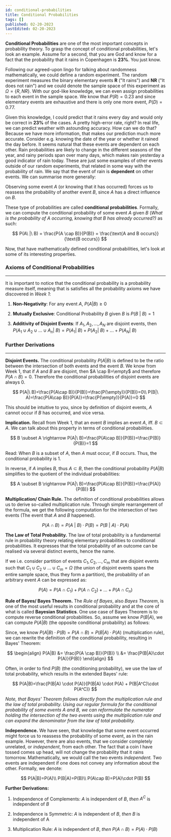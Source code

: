 ```yaml
---
id: conditional-probabilities
title: Conditional Probabilities
tags: []
published: 02-20-2023
lastEdited: 02-20-2023
---
```


**Conditional Probabilities** are one of the most important concepts in
probability theory. To grasp the concept of conditional probabilities, let's
look an example. Assume for a second, that you are God and know for a fact that
the probability that it rains in Copenhagen is **23%**. You just know.

Following our agreed-upon lingo for talking about randomness mathematically, we
could define a random experiment. The random experiment measures the binary
elementary events **R** ("It rains") and **NR** ("It does not rain") and we
could denote the sample space of this experiment as $\Omega=\{R, NR\}$. With our
god-like knowledge, we can even assign probabilities to each event in the sample
space. We know that $P(R)=0.23$ and since elementary events are exhaustive and
there is only one more event, $P(D)=0.77$.

Given this knowledge, I could predict that it rains every day and would only be
correct in **23%** of the cases. A pretty high-error rate, right? In real life,
we can predict weather with astounding accuracy. How can we do that? Because we
have more information, that makes our prediction much more accurate. Consider
e.g. knowing the date of the year or whether it rained the day before. It seems
natural that these events are dependent on each other. Rain probabilities are
likely to change in the different seasons of the year, and rainy periods span
over many days, which makes rain yesterday a good indicator of rain today. These
are just some examples of other events outside of our random experiments, that
related in some way with the probability of rain. We say that the event of rain
is **dependent** on other events. We can summarise more generally:

Observing some event $A$ (or knowing that it has occurred) forces us to reassess
the probability of another event $B$, since $A$ has a direct influence on $B$.

These type of probabilities are called **conditional probabilities**. Formally,
we can compute the conditional probability of some event $A$ given $B$ (_What is
the probability of $A$ occurring, knowing that $B$ has already occurred?)_ as
such:

$$
P(A\ |\ B) = \frac{P(A \cap B)}{P(B)} = \frac{\text{A and B occurs}}{\text{B
occurs}}
$$

Now, that have mathematically defined conditional probabilities, let's look at
some of its interesting properties.

### Axioms of Conditional Probabilities

---

It is important to notice that the conditional probability is a probability
measure itself, meaning that is satisfies all the probability axioms we have
discovered in _Week 1_:

1. **Non-Negativity**: For any event $A$, $P(A|B) \ge 0$

2. **Mutually Exclusive**: Conditional Probability $B$ given $B$ is
   $P(B\ |\ B)=1$

3. **Additivity of Disjoint Events**: If $A_1, A_2, ..., A_N$ are disjoint
   events, then
   $P(A_1 \cup A_2 \cup ... \cup A_n|\ B)=P(A_1|\ B)+P(A_2|\
   B)+...+P(A_N|\ B)$

### Further Derivations

---

**Disjoint Events.** The conditional probability $P(A|B)$ is defined to be the
ratio between the intersection of both events and the event $B$. We know from
Week 1, that if $A$ and $B$ are disjoint, then $A \cap B=\empty$ and therefore
$P(A \cap B)=0$. Therefore the conditional probabilities of disjoint events are
always $0$.

$$
P(A|\ B)=\frac{P(A\cap B)}{P(B)}=\frac{P(\empty)}{P(B)}=0\\
P(B|\ A)=\frac{P(A\cap B)}{P(A)}=\frac{P(\empty)}{P(A)}=0
$$

This should be intuitive to you, since by definition of disjoint events, $A$
cannot occur if $B$ has occurred, and vice versa.

**Implication.** Recall from Week 1, that an event $B$ implies an event $A$,
iff. $B \subset A$. We can talk about this property in terms of conditional
probabilities.

$$
B \subset A \rightarrow P(A|\ B)=\frac{P(A\cap B)}{P(B)}=\frac{P(B)}{P(B)}=1
$$

Read: When $B$ is a subset of $A$, then $A$ must occur, if $B$ occurs. Thus, the
conditional probability is $1$.

In reverse, if $A$ implies $B$, thus $A \subset B$, then the conditional
probability $P(A|B)$ simplifies to the quotient of the individual probabilities:

$$
A \subset B \rightarrow P(A|\ B)=\frac{P(A\cap B)}{P(B)}=\frac{P(A)}{P(B)}
$$

**Multiplication/ Chain Rule.** The definition of conditional probabilities
allows us to derive so-called multiplication rule. Through simple rearrangement
of the formula, we get the following computation for the intersection of two
events (The event that $A$ and $B$ happened).

$$
P(A \cap B) = P(A\ |\ B) \cdot P(B) = P(B\ |\ A) \cdot P(A)
$$

**The Law of Total Probability.** The law of total probability is a fundamental
rule in probability theory relating elementary probabilities to conditional
probabilities. It expresses that the total probability of an outcome can be
realised via several distinct events, hence the name.

If we i.e. consider partition of events $C_1, C_2, ... ,C_m$ that are disjoint
events such that $C_1 \cup C_2 \cup ... \cup C_m = \Omega$ (the union of
disjoint events spans the entire sample space, thus they form a partition), the
probability of an arbitrary event $A$ can be expressed as:

$$
P(A) = P(A \cap C_1) + P(A \cap C_2) + ... + P(A \cap C_n)
$$

**Rule of Bayes/ Bayes Theorem.** The _Rule of Bayes_, also _Bayes Theorem_, is
one of the most useful results in conditional probability and at the core of
what is called **Bayesian Statistics**. One use case of Bayes Theorem is to
compute reverse conditional probabilities. So, assume we know $P(B|A)$, we can
compute $P(A|B)$ (the opposite conditional probability) as follows:

Since, we know $P(A|B)\cdot P(B)=P(A\cap B)=P(B|A)\cdot P(A)$ (multiplication
rule), we can rewrite the definition of the conditional probability, resulting
in Bayes' Theorem:

$$
\begin{align}
P(A|B)
&= \frac{P(A \cap B)}{P(B)} \\
&= \frac{P(B|A)\cdot P(A)}{P(B)}
\end{align}
$$

Often, in order to find $P(B)$ (the conditioning probability), we use the law of
total probability, which results in the extended Bayes' rule:

$$
P(A|B)=\frac{P(B|A) \cdot P(A)}{P(B|A) \cdot P(A) + P(B|A^C)\cdot P(A^C)}
$$

_Note, that Bayes' Theorem follows directly from the multiplication rule and the
law of total probability. Using our regular formula for the conditional
probability of some events $A$ and $B$, we can reformulate the numerator holding
the intersection of the two events using the multiplication rule and can expand
the denominator from the law of total probability._

**Independence.** We have seen, that knowledge that some event occurred might
force us to reassess the probability of some event, as in the rain example.
However, there are also events, that we consider completely unrelated, or
_independent_, from each other. The fact that a coin I have tossed comes up
head, will not change the probability that it rains tomorrow. Mathematically, we
would call the two events _independent._ Two events are independent if one does
not convey any information about the other. Formally, we denote:

$$
P(A|B)=P(A)\\
P(B|A)=P(B)\\
P(A\cap B)=P(A)\cdot P(B)
$$

**Further Derivations:**

1. Independence of Complements: $A$ is independent of $B$, _then_ $A^C$ is
   independent of $B$

2. Independence is Symmetric: $A$ is independent of $B$, _then_ $B$ is
   independent of A

3. Multiplication Rule: $A$ is independent of $B$, _then_
   $P(A \cap B) = P(A)\cdot P(B)$
